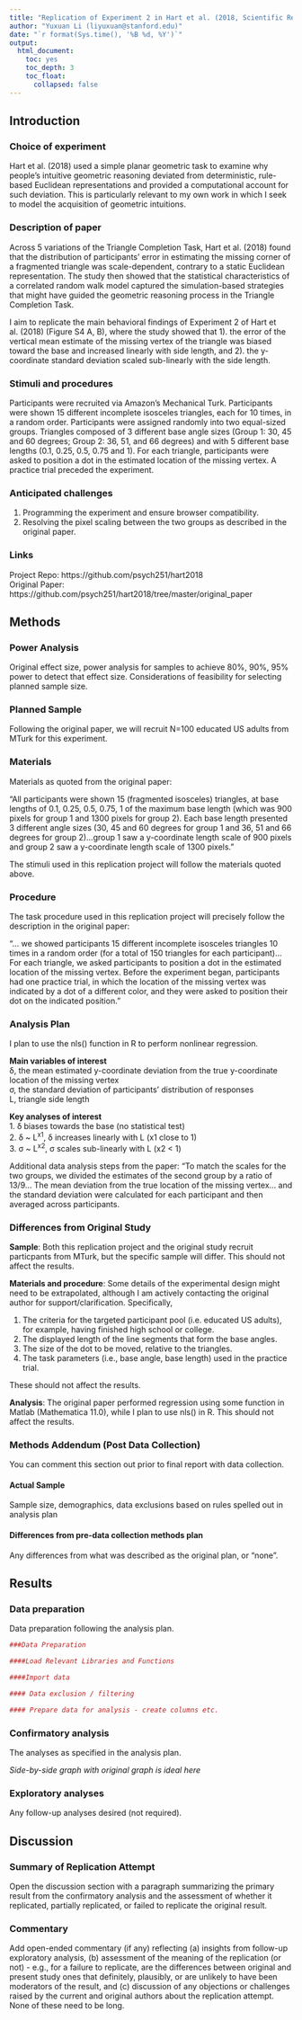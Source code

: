 ```yaml
---
title: "Replication of Experiment 2 in Hart et al. (2018, Scientific Reports)"
author: "Yuxuan Li (liyuxuan@stanford.edu)"
date: "`r format(Sys.time(), '%B %d, %Y')`"
output:
  html_document:
    toc: yes
    toc_depth: 3
    toc_float:
      collapsed: false
---
```


<!-- Replication reports should all use this template to standardize reporting across projects.  These reports will be public supplementary materials that accompany the summary report(s) of the aggregate results. -->

## Introduction

### Choice of experiment
Hart et al. (2018) used a simple planar geometric task to examine why people's intuitive geometric reasoning deviated from deterministic, rule-based Euclidean representations and provided a computational account for such deviation. This is particularly relevant to my own work in which I seek to model the acquisition of geometric intuitions.

### Description of paper
Across 5 variations of the Triangle Completion Task, Hart et al. (2018) found that the distribution of participants' error in estimating the missing corner of a fragmented triangle was scale-dependent, contrary to a static Euclidean representation. The study then showed that the statistical characteristics of a correlated random walk model captured the simulation-based strategies that might have guided the geometric reasoning process in the Triangle Completion Task.

I aim to replicate the main behavioral findings of Experiment 2 of Hart et al. (2018) (Figure S4 A, B), where the study showed that 1). the error of the vertical mean estimate of the missing vertex of the triangle was biased toward the base and increased linearly with side length, and 2). the y-coordinate standard deviation scaled sub-linearly with the side length.

### Stimuli and procedures
Participants were recruited via Amazon’s Mechanical Turk. Participants were shown 15 different incomplete isosceles triangles, each for 10 times, in a random order. Participants were assigned randomly into two equal-sized groups. Triangles composed of 3 different base angle sizes (Group 1: 30, 45 and 60 degrees; Group 2: 36, 51, and 66 degrees) and with 5 different base lengths (0.1, 0.25, 0.5, 0.75 and 1). For each triangle, participants were asked to position a dot in the estimated location of the missing vertex. A practice trial preceded the experiment.

### Anticipated challenges
1. Programming the experiment and ensure browser compatibility.
2. Resolving the pixel scaling between the two groups as described in the original paper.

### Links
Project Repo: https://github.com/psych251/hart2018  
Original Paper: https://github.com/psych251/hart2018/tree/master/original_paper

<!---------------end of introduction -------------------->

## Methods

### Power Analysis

Original effect size, power analysis for samples to achieve 80%, 90%, 95% power to detect that effect size.  Considerations of feasibility for selecting planned sample size.

### Planned Sample

Following the original paper, we will recruit N=100 educated US adults from MTurk for this experiment.

### Materials
Materials as quoted from the original paper:

"All participants were shown 15 (fragmented isosceles) triangles, at base lengths of 0.1, 0.25, 0.5, 0.75, 1 of the maximum base length (which was 900 pixels for group 1 and 1300 pixels for group 2). Each base length presented 3 different angle sizes (30, 45 and 60 degrees for group 1 and 36, 51 and 66 degrees for group 2)...group 1 saw a y-coordinate length scale of 900 pixels and group 2 saw a y-coordinate length scale of 1300 pixels."

The stimuli used in this replication project will follow the materials quoted above.

### Procedure	
The task procedure used in this replication project will precisely follow the description in the original paper:

"... we showed participants 15 different incomplete isosceles triangles 10 times in a random order (for a total of 150 triangles for each participant)...For each triangle, we asked participants to position a dot in the estimated location of the missing vertex. Before the experiment began, participants had one practice trial, in which the location of the missing vertex was indicated by a dot of a different color, and they were asked to position their dot on the indicated position."

### Analysis Plan

I plan to use the nls() function in R to perform nonlinear regression.

**Main variables of interest**  
δ, the mean estimated y-coordinate deviation from the true y-coordinate location of the missing vertex  
σ, the standard deviation of participants' distribution of responses  
L, triangle side length  

**Key analyses of interest**  
1. δ biases towards the base (no statistical test)  
2. δ ~ L<sup>x1</sup>, δ increases linearly with L (x1 close to 1)  
3. σ ~ L<sup>x2</sup>, σ scales sub-linearly with L (x2 < 1)  

Additional data analysis steps from the paper:
"To match the scales for the two groups, we divided the estimates of the second group by a ratio of 13/9... The mean deviation from the true location of the missing vertex... and the standard deviation were calculated for each participant and then averaged across participants.

### Differences from Original Study

**Sample**: Both this replication project and the original study recruit particpants from MTurk, but the specific sample will differ. This should not affect the results.

**Materials and procedure**: Some details of the experimental design might need to be extrapolated, although I am actively contacting the original author for support/clarification. Specifically,

1. The criteria for the targeted participant pool (i.e. educated US adults), for example, having finished high school or college.  
2. The displayed length of the line segments that form the base angles.
3. The size of the dot to be moved, relative to the triangles.
4. The task parameters (i.e., base angle, base length) used in the practice trial.  

These should not affect the results.

**Analysis**: The original paper performed regression using some function in Matlab (Mathematica 11.0), while I plan to use nls() in R. This should not affect the results.

### Methods Addendum (Post Data Collection)

You can comment this section out prior to final report with data collection.

#### Actual Sample
  Sample size, demographics, data exclusions based on rules spelled out in analysis plan

#### Differences from pre-data collection methods plan
  Any differences from what was described as the original plan, or “none”.


## Results


### Data preparation

Data preparation following the analysis plan.
	
```r
###Data Preparation

####Load Relevant Libraries and Functions

####Import data

#### Data exclusion / filtering

#### Prepare data for analysis - create columns etc.
```

### Confirmatory analysis

The analyses as specified in the analysis plan.  

*Side-by-side graph with original graph is ideal here*

### Exploratory analyses

Any follow-up analyses desired (not required).  

## Discussion

### Summary of Replication Attempt

Open the discussion section with a paragraph summarizing the primary result from the confirmatory analysis and the assessment of whether it replicated, partially replicated, or failed to replicate the original result.  

### Commentary

Add open-ended commentary (if any) reflecting (a) insights from follow-up exploratory analysis, (b) assessment of the meaning of the replication (or not) - e.g., for a failure to replicate, are the differences between original and present study ones that definitely, plausibly, or are unlikely to have been moderators of the result, and (c) discussion of any objections or challenges raised by the current and original authors about the replication attempt.  None of these need to be long.
